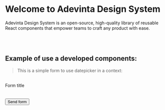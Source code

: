 

<Meta title="Design System/Intro" />

# Welcome to Adevinta Design System

Adevinta Design System is an open-source, high-quality library of reusable React components that empower teams to craft any product with ease.

<br />
<br />

## Example of use a developed components:

> This is a simple form to use datepicker in a context:

<br />
<Preview>
  <form onClick={handleSubmit}>
    <Heading>Form title</Heading>
    <br />
    <Datepicker label="Date of birth" name="birth" />
    <FormField label="Name" name="name" />
    <FormField label="Lastname" name="lastname" />
    <br />
    <br />
    <Button type="submit">Send form</Button>
  </form>
</Preview>

